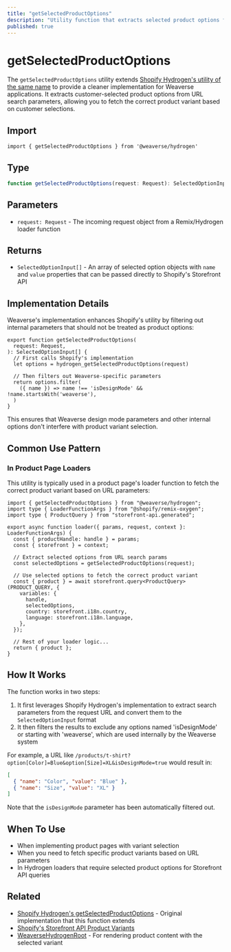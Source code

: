 ```yaml
---
title: "getSelectedProductOptions"
description: "Utility function that extracts selected product options from URL search parameters for product variant selection."
published: true
---
```


# getSelectedProductOptions

The `getSelectedProductOptions` utility extends [Shopify Hydrogen's utility of the same name](https://shopify.dev/docs/api/hydrogen/2025-01/utilities/getselectedproductoptions) to provide a cleaner implementation for Weaverse applications. It extracts customer-selected product options from URL search parameters, allowing you to fetch the correct product variant based on customer selections.

## Import

```tsx
import { getSelectedProductOptions } from '@weaverse/hydrogen'
```

## Type

```typescript
function getSelectedProductOptions(request: Request): SelectedOptionInput[]
```

## Parameters

- `request: Request` - The incoming request object from a Remix/Hydrogen loader function

## Returns

- `SelectedOptionInput[]` - An array of selected option objects with `name` and `value` properties that can be passed directly to Shopify's Storefront API

## Implementation Details

Weaverse's implementation enhances Shopify's utility by filtering out internal parameters that should not be treated as product options:

```tsx
export function getSelectedProductOptions(
  request: Request,
): SelectedOptionInput[] {
  // First calls Shopify's implementation
  let options = hydrogen_getSelectedProductOptions(request)
  
  // Then filters out Weaverse-specific parameters
  return options.filter(
    ({ name }) => name !== 'isDesignMode' && !name.startsWith('weaverse'),
  )
}
```

This ensures that Weaverse design mode parameters and other internal options don't interfere with product variant selection.

## Common Use Pattern

### In Product Page Loaders

This utility is typically used in a product page's loader function to fetch the correct product variant based on URL parameters:

```tsx
import { getSelectedProductOptions } from "@weaverse/hydrogen";
import type { LoaderFunctionArgs } from "@shopify/remix-oxygen";
import type { ProductQuery } from "storefront-api.generated";

export async function loader({ params, request, context }: LoaderFunctionArgs) {
  const { productHandle: handle } = params;
  const { storefront } = context;
  
  // Extract selected options from URL search params
  const selectedOptions = getSelectedProductOptions(request);
  
  // Use selected options to fetch the correct product variant
  const { product } = await storefront.query<ProductQuery>(PRODUCT_QUERY, {
    variables: {
      handle,
      selectedOptions,
      country: storefront.i18n.country,
      language: storefront.i18n.language,
    },
  });
  
  // Rest of your loader logic...
  return { product };
}
```

## How It Works

The function works in two steps:

1. It first leverages Shopify Hydrogen's implementation to extract search parameters from the request URL and convert them to the `SelectedOptionInput` format
2. It then filters the results to exclude any options named 'isDesignMode' or starting with 'weaverse', which are used internally by the Weaverse system

For example, a URL like `/products/t-shirt?option[Color]=Blue&option[Size]=XL&isDesignMode=true` would result in:

```json
[
  { "name": "Color", "value": "Blue" },
  { "name": "Size", "value": "XL" }
]
```

Note that the `isDesignMode` parameter has been automatically filtered out.

## When To Use

- When implementing product pages with variant selection
- When you need to fetch specific product variants based on URL parameters
- In Hydrogen loaders that require selected product options for Storefront API queries

## Related

- [Shopify Hydrogen's getSelectedProductOptions](https://shopify.dev/docs/api/hydrogen/2025-01/utilities/getselectedproductoptions) - Original implementation that this function extends
- [Shopify's Storefront API Product Variants](https://shopify.dev/docs/api/storefront/latest/objects/productvariant)
- [WeaverseHydrogenRoot](/docs/api/weaverse-hydrogen-root) - For rendering product content with the selected variant

